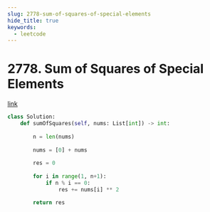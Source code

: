 ```yaml
---
slug: 2778-sum-of-squares-of-special-elements
hide_title: true
keywords:
  - leetcode
---
```


# 2778. Sum of Squares of Special Elements

[link](https://leetcode.com/problems/sum-of-squares-of-special-elements/)


```python
class Solution:
    def sumOfSquares(self, nums: List[int]) -> int:
        
        n = len(nums)
        
        nums = [0] + nums
        
        res = 0
        
        for i in range(1, n+1):
            if n % i == 0:
                res += nums[i] ** 2

        return res
```
